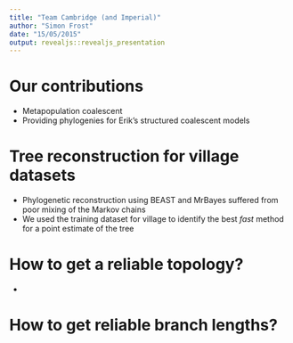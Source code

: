 ```yaml
---
title: "Team Cambridge (and Imperial)"
author: "Simon Frost"
date: "15/05/2015"
output: revealjs::revealjs_presentation
---
```


# Our contributions

- Metapopulation coalescent
- Providing phylogenies for Erik's structured coalescent models

# Tree reconstruction for village datasets

- Phylogenetic reconstruction using BEAST and MrBayes suffered from poor mixing of the Markov chains
- We used the training dataset for village to identify the best *fast* method for a point estimate of the tree

# How to get a reliable topology?

- 

# How to get reliable branch lengths?